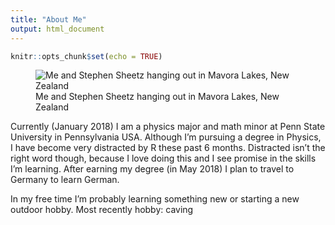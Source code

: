 ```yaml
---
title: "About Me"
output: html_document
---
```


```r
knitr::opts_chunk$set(echo = TRUE)
```

![Me and Stephen Sheetz hanging out in Mavora Lakes, New Zealand](NewZealandHut.jpg)

Currently (January 2018) I am a physics major and math minor at Penn State University in Pennsylvania USA.  Although I'm pursuing a degree in Physics, I have become very distracted by R these past 6 months.  Distracted isn't the right word though, because I love doing this and I see promise in the skills I'm learning. After earning my degree (in May 2018) I plan to travel to Germany to learn German.

In my free time I'm probably learning something new or starting a new outdoor hobby.  Most recently hobby: caving
